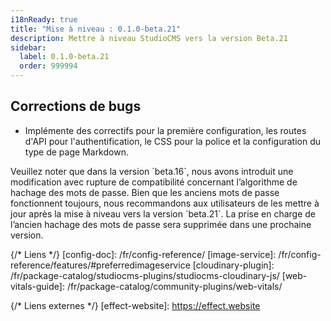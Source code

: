 ```yaml
---
i18nReady: true
title: "Mise à niveau : 0.1.0-beta.21"
description: Mettre à niveau StudioCMS vers la version Beta.21
sidebar:
  label: 0.1.0-beta.21
  order: 999994
---
```



<QuickUpdate />

## Corrections de bugs

- Implémente des correctifs pour la première configuration, les routes d'API pour l'authentification, le CSS pour la police et la configuration du type de page Markdown.

<Aside title="À noter">
Veuillez noter que dans la version `beta.16`, nous avons introduit une modification avec rupture de compatibilité concernant l’algorithme de hachage des mots de passe. Bien que les anciens mots de passe fonctionnent toujours, nous recommandons aux utilisateurs de les mettre à jour après la mise à niveau vers la version `beta.21`. La prise en charge de l’ancien hachage des mots de passe sera supprimée dans une prochaine version.
</Aside>

{/* Liens */}
[config-doc]: /fr/config-reference/
[image-service]: /fr/config-reference/features/#preferredimageservice
[cloudinary-plugin]: /fr/package-catalog/studiocms-plugins/studiocms-cloudinary-js/
[web-vitals-guide]: /fr/package-catalog/community-plugins/web-vitals/

{/* Liens externes */}
[effect-website]: https://effect.website
